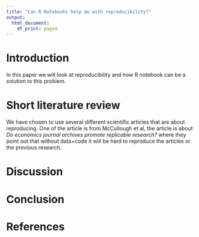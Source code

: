 ```yaml
---
title: "Can R Notebooks help me with reproducibility?"
output:
  html_document:
    df_print: paged
---
```


# Introduction

In this paper we will look at reproducibility and how R notebook can be a solution to this problem.

# Short literature review



We have chosen to use several different scientific articles that are about reproducing. One of the article is from McCullough et al, the article is about *Do economics journal archives promote replicable research?* where they point out that without data+code it will be hard to reproduce the articles or the previous research. 


# Discussion

# Conclusion

# References

